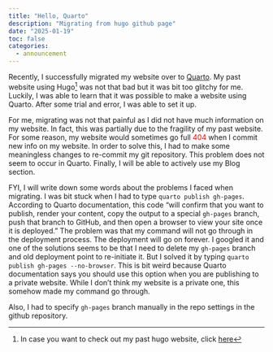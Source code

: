 ```yaml
---
title: "Hello, Quarto"
description: "Migrating from hugo github page"
date: "2025-01-19"
toc: false
categories:
  - announcement
---
```


Recently, I successfully migrated my website over to [Quarto](https://quarto.org). My past website using Hugo[^1] was not that bad but it was bit too glitchy for me. Luckily, I was able to learn that it was possible to make a website using Quarto. After some trial and error, I was able to set it up.

For me, migrating was not that painful as I did not have much information on my website. In fact, this was partially due to the fragility of my past website. For some reason, my website would sometimes go full <span style="color: red;">404</span> when I commit new info on my website. In order to solve this, I had to make some meaningless changes to re-commit my git repository. This problem does not seem to occur in Quarto. Finally, I will be able to actively use my Blog section. 

FYI, I will write down some words about the problems I faced when migrating. I was bit stuck when I had to type ` quarto publish gh-pages`. According to Quarto documentation, this code "will confirm that you want to publish, render your content, copy the output to a special `gh-pages` branch, push that branch to GitHub, and then open a browser to view your site once it is deployed." The problem was that my command will not go through in the deployment process. The deployment will go on forever. I googled it and one of the solutions seems to be that I need to delete my `gh-pages` branch and old deployment point to re-initiate it. But I solved it by typing `quarto publish gh-pages --no-browser`. This is bit weird because Quarto documentation says you should use this option when you are publishing to a private website. While I don't think my website is a private one, this somehow made my command go through.

Also, I had to specify `gh-pages` branch manually in the repo settings in the github repository.

[^1]: In case you want to check out my past hugo website, click [here](https://github.com/hchulkim/past-hugo-website) 